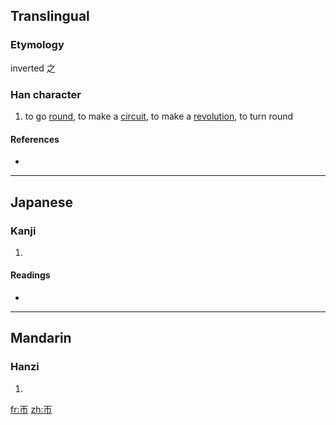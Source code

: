 {{also|匝}}
==Translingual==

===Etymology===
inverted 之

===Han character===
{{Han char|rn=50|rad=巾|as=01|sn=4|four=|canj=一中月 (MLB)}}

# to go [[round]], to make a [[circuit]], to make a [[revolution]], to turn round

====References====
* {{Han ref|kx=0328.020|dkj=08773|dj=0632.110|hdz=10728.010|uh=5E00|ud=24064}}

----

==Japanese==

===Kanji===
{{ja-kanji|grade=|rs=巾01}}

# {{defn|Japanese|sort=巾01}}

====Readings====
* {{ja-readings|on=[[そう]] (sō)|kun=[[めぐる]] (meguru), [[めぐらす]] (megurasu), [[めぐり]] (meguri)}}

----

==Mandarin==

===Hanzi===
{{cmn-hanzi|pin=[[zā]] ([[za1]])|wg=tsa<sup>1</sup>}}

# {{defn|Mandarin|sort=巾01}}

[[fr:帀]]
[[zh:帀]]